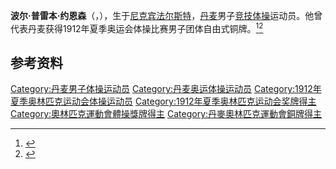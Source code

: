 {{NoteTA|G1=Sports}}
'''波尔·普雷本·约恩森'''（{{lang-da|Poul Preben Jørgensen}}，{{bd|1892年|2月17日|1973年|10月6日}}），生于[[尼克宾法尔斯特|尼克宾法尔斯特]]，[[丹麦|丹麦]]男子[[竞技体操|竞技体操]]运动员。他曾代表丹麦获得1912年夏季奥运会体操比赛男子团体自由式铜牌。<ref>{{Cite web|title=Poul Preben JØRGENSEN|url=https://www.olympic.org/poul-preben-jorgensen|accessdate=2021-03-29|work=International Olympic Committee}}</ref><ref>{{cite web|url=https://www.olympedia.org/athletes/29658|title=Poul Jørgensen|work=Olympedia|accessdate=2021-03-30|archive-date=2020-10-26|archive-url=https://web.archive.org/web/20201026175757/http://www.olympedia.org/athletes/29658|dead-url=no}}</ref>

== 参考资料 ==
{{reflist}}

{{Authority control}}
{{DEFAULTSORT:Jørgensen, Poul}}
[[Category:丹麦男子体操运动员|Category:丹麦男子体操运动员]]
[[Category:丹麦奥运体操运动员|Category:丹麦奥运体操运动员]]
[[Category:1912年夏季奥林匹克运动会体操运动员|Category:1912年夏季奥林匹克运动会体操运动员]]
[[Category:1912年夏季奥林匹克运动会奖牌得主|Category:1912年夏季奥林匹克运动会奖牌得主]]
[[Category:奧林匹克運動會體操獎牌得主|Category:奧林匹克運動會體操獎牌得主]]
[[Category:丹麥奧林匹克運動會銅牌得主|Category:丹麥奧林匹克運動會銅牌得主]]